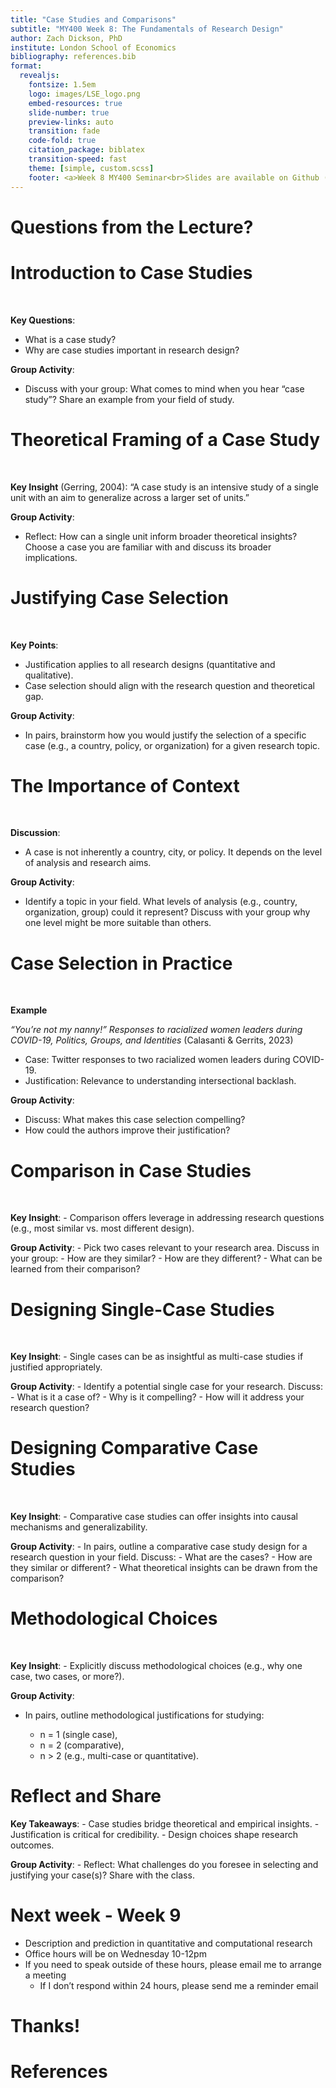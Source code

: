 ```yaml
---
title: "Case Studies and Comparisons"
subtitle: "MY400 Week 8: The Fundamentals of Research Design"
author: Zach Dickson, PhD 
institute: London School of Economics
bibliography: references.bib
format:
  revealjs: 
    fontsize: 1.5em
    logo: images/LSE_logo.png
    embed-resources: true
    slide-number: true
    preview-links: auto
    transition: fade
    code-fold: true
    citation_package: biblatex
    transition-speed: fast
    theme: [simple, custom.scss]
    footer: <a>Week 8 MY400 Seminar<br>Slides are available on Github ([z-dickson/MY400](https://github.com/z-dickson/MY400))</a>
---
```



# Questions from the Lecture?



# Introduction to Case Studies

<br>

**Key Questions**:

- What is a case study?
- Why are case studies important in research design?

**Group Activity**:

- Discuss with your group: What comes to mind when you hear "case study"? Share an example from your field of study.



# Theoretical Framing of a Case Study

<br>


**Key Insight** (Gerring, 2004):
"A case study is an intensive study of a single unit with an aim to generalize across a larger set of units."



**Group Activity**:

- Reflect: How can a single unit inform broader theoretical insights? Choose a case you are familiar with and discuss its broader implications.



# Justifying Case Selection




<br>


**Key Points**:

- Justification applies to all research designs (quantitative and qualitative).
- Case selection should align with the research question and theoretical gap.

**Group Activity**:

- In pairs, brainstorm how you would justify the selection of a specific case (e.g., a country, policy, or organization) for a given research topic.



# The Importance of Context

<br>

**Discussion**:

- A case is not inherently a country, city, or policy. It depends on the level of analysis and research aims.

**Group Activity**:

- Identify a topic in your field. What levels of analysis (e.g., country, organization, group) could it represent? Discuss with your group why one level might be more suitable than others.



# Case Selection in Practice

<br>

**Example** 

*“You’re not my nanny!” Responses to racialized women leaders during COVID-19, Politics, Groups, and Identities* (Calasanti & Gerrits, 2023)


- Case: Twitter responses to two racialized women leaders during COVID-19.
- Justification: Relevance to understanding intersectional backlash.

**Group Activity**:

- Discuss: What makes this case selection compelling? 
- How could the authors improve their justification?



# Comparison in Case Studies

<br>

**Key Insight**:
- Comparison offers leverage in addressing research questions (e.g., most similar vs. most different design).

**Group Activity**:
- Pick two cases relevant to your research area. Discuss in your group:
  - How are they similar?
  - How are they different?
  - What can be learned from their comparison?



# Designing Single-Case Studies

<br>

**Key Insight**:
- Single cases can be as insightful as multi-case studies if justified appropriately.

**Group Activity**:
- Identify a potential single case for your research. Discuss:
  - What is it a case of?
  - Why is it compelling?
  - How will it address your research question?



# Designing Comparative Case Studies

<br>

**Key Insight**:
- Comparative case studies can offer insights into causal mechanisms and generalizability.

**Group Activity**:
- In pairs, outline a comparative case study design for a research question in your field. Discuss:
  - What are the cases?
  - How are they similar or different?
  - What theoretical insights can be drawn from the comparison?

# Methodological Choices

<br>

**Key Insight**:
- Explicitly discuss methodological choices (e.g., why one case, two cases, or more?).

**Group Activity**:

- In pairs, outline methodological justifications for studying:
  
  - n = 1 (single case),
  - n = 2 (comparative),
  - n > 2 (e.g., multi-case or quantitative).



# Reflect and Share
**Key Takeaways**:
- Case studies bridge theoretical and empirical insights.
- Justification is critical for credibility.
- Design choices shape research outcomes.

**Group Activity**:
- Reflect: What challenges do you foresee in selecting and justifying your case(s)? Share with the class.



# Next week - Week 9

- Description and prediction in quantitative and computational research
- Office hours will be on Wednesday 10-12pm
- If you need to speak outside of these hours, please email me to arrange a meeting
  - If I don't respond within 24 hours, please send me a reminder email


# Thanks! 



# References

<div id="refs"></div>


